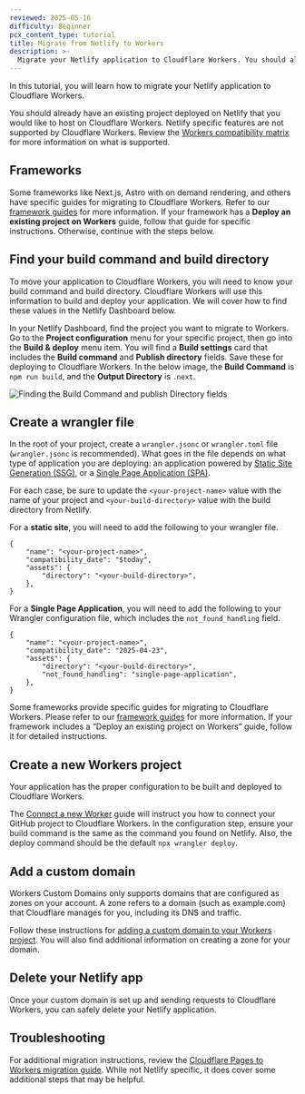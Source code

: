 ```yaml
---
reviewed: 2025-05-16
difficulty: Beginner
pcx_content_type: tutorial
title: Migrate from Netlify to Workers
description: >-
  Migrate your Netlify application to Cloudflare Workers. You should already have an existing project deployed on Netlified that you would like to host on Workers.
---
```



In this tutorial, you will learn how to migrate your Netlify application to Cloudflare Workers.

You should already have an existing project deployed on Netlify that you would like to host on Cloudflare Workers. Netlify specific features are not supported by Cloudflare Workers. Review the [Workers compatibility matrix](/workers/static-assets/migration-guides/migrate-from-pages/#compatibility-matrix) for more information on what is supported.

## Frameworks

Some frameworks like Next.js, Astro with on demand rendering, and others have specific guides for migrating to Cloudflare Workers. Refer to our [framework guides](/workers/framework-guides/) for more information. If your framework has a **Deploy an existing project on Workers** guide, follow that guide for specific instructions. Otherwise, continue with the steps below.

## Find your build command and build directory

To move your application to Cloudflare Workers, you will need to know your build command and build directory. Cloudflare Workers will use this information to build and deploy your application. We will cover how to find these values in the Netlify Dashboard below.

In your Netlify Dashboard, find the project you want to migrate to Workers. Go to the **Project configuration** menu for your specific project, then go into the **Build & deploy** menu item. You will find a **Build settings** card that includes the **Build command** and **Publish directory** fields. Save these for deploying to Cloudflare Workers. In the below image, the **Build Command** is `npm run build`, and the **Output Directory** is `.next`.

![Finding the Build Command and publish Directory fields](~/assets/images/workers/migrations/netlify-build-command.png)

## Create a wrangler file

In the root of your project, create a `wrangler.jsonc` or `wrangler.toml` file (`wrangler.jsonc` is recommended). What goes in the file depends on what type of application you are deploying: an application powered by [Static Site Generation (SSG)](/workers/static-assets/routing/static-site-generation/), or a [Single Page Application (SPA)](/workers/static-assets/routing/single-page-application/).

For each case, be sure to update the `<your-project-name>` value with the name of your project and `<your-build-directory>` value with the build directory from Netlify.

For a **static site**, you will need to add the following to your wrangler file.

<WranglerConfig>

```jsonc
{
	"name": "<your-project-name>",
	"compatibility_date": "$today",
	"assets": {
		"directory": "<your-build-directory>",
	},
}
```

</WranglerConfig>

For a **Single Page Application**, you will need to add the following to your Wrangler configuration file, which includes the `not_found_handling` field.

<WranglerConfig>

```jsonc
{
	"name": "<your-project-name>",
	"compatibility_date": "2025-04-23",
	"assets": {
		"directory": "<your-build-directory>",
		"not_found_handling": "single-page-application",
	},
}
```

</WranglerConfig>

Some frameworks provide specific guides for migrating to Cloudflare Workers. Please refer to our [framework guides](/workers/framework-guides/) for more information. If your framework includes a “Deploy an existing project on Workers” guide, follow it for detailed instructions.

## Create a new Workers project

Your application has the proper configuration to be built and deployed to Cloudflare Workers.

The [Connect a new Worker](/workers/ci-cd/builds/#connect-a-new-worker) guide will instruct you how to connect your GitHub project to Cloudflare Workers. In the configuration step, ensure your build command is the same as the command you found on Netlify. Also, the deploy command should be the default `npx wrangler deploy`.

## Add a custom domain

Workers Custom Domains only supports domains that are configured as zones on your account. A zone refers to a domain (such as example.com) that Cloudflare manages for you, including its DNS and traffic.

Follow these instructions for [adding a custom domain to your Workers project](/workers/configuration/routing/custom-domains/#add-a-custom-domain). You will also find additional information on creating a zone for your domain.

## Delete your Netlify app

Once your custom domain is set up and sending requests to Cloudflare Workers, you can safely delete your Netlify application.

## Troubleshooting

For additional migration instructions, review the [Cloudflare Pages to Workers migration guide](/workers/static-assets/migration-guides/migrate-from-pages/). While not Netlify specific, it does cover some additional steps that may be helpful.
